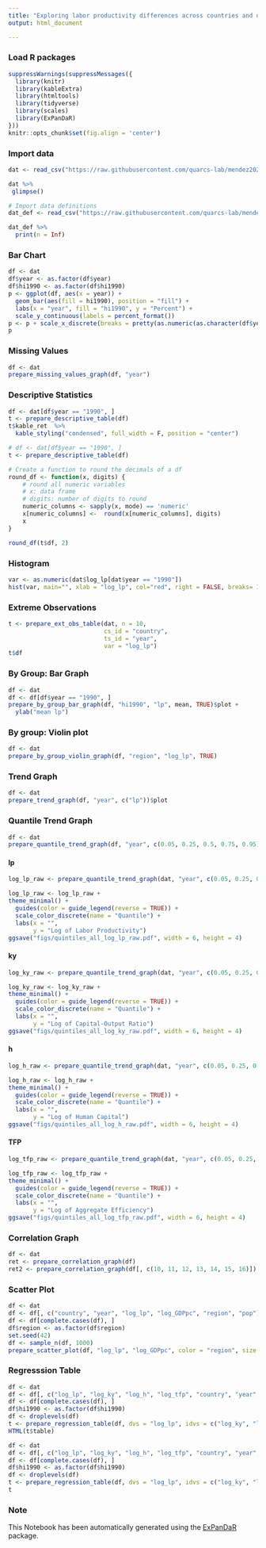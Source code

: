 ```yaml
---
title: "Exploring labor productivity differences across countries and over time"
output: html_document

---
```

 
 
### Load R packages
 
```r
suppressWarnings(suppressMessages({
  library(knitr)
  library(kableExtra)
  library(htmltools)
  library(tidyverse)
  library(scales)
  library(ExPanDaR)
}))
knitr::opts_chunk$set(fig.align = 'center')
```
 
 
### Import data


```r
dat <- read_csv("https://raw.githubusercontent.com/quarcs-lab/mendez2020-convergence-clubs-code-data/master/assets/dat.csv")
```

```r
dat %>%
 glimpse()
```


```r
# Import data definitions
dat_def <- read_csv("https://raw.githubusercontent.com/quarcs-lab/mendez2020-convergence-clubs-code-data/master/assets/dat-definitions.csv")
```

```r
dat_def %>%
  print(n = Inf)
```



### Bar Chart
 
```r
df <- dat
df$year <- as.factor(df$year)
df$hi1990 <- as.factor(df$hi1990)
p <- ggplot(df, aes(x = year)) +
  geom_bar(aes(fill = hi1990), position = "fill") +
  labs(x = "year", fill = "hi1990", y = "Percent") +
  scale_y_continuous(labels = percent_format()) 
p <- p + scale_x_discrete(breaks = pretty(as.numeric(as.character(df$year)), n = 10))
p
```
 
 
### Missing Values
 
```r
df <- dat
prepare_missing_values_graph(df, "year")
```
 
 
### Descriptive Statistics
 
```r
df <- dat[df$year == "1990", ]
t <- prepare_descriptive_table(df)
t$kable_ret  %>%
  kable_styling("condensed", full_width = F, position = "center")
```
 
 
```r
# df <- dat[df$year == "1990", ]
t <- prepare_descriptive_table(df)

# Create a function to round the decimals of a df
round_df <- function(x, digits) {
    # round all numeric variables
    # x: data frame 
    # digits: number of digits to round
    numeric_columns <- sapply(x, mode) == 'numeric'
    x[numeric_columns] <-  round(x[numeric_columns], digits)
    x
}

round_df(t$df, 2)
```
 
 
 
### Histogram
 
```r
var <- as.numeric(dat$log_lp[dat$year == "1990"])
hist(var, main="", xlab = "log_lp", col="red", right = FALSE, breaks= 10)
```
 
 
### Extreme Observations
 
```r
t <- prepare_ext_obs_table(dat, n = 10,
                           cs_id = "country",
                           ts_id = "year",
                           var = "log_lp")
t$df
```
 
 
### By Group: Bar Graph
 
```r
df <- dat
df <- df[df$year == "1990", ]
prepare_by_group_bar_graph(df, "hi1990", "lp", mean, TRUE)$plot +
  ylab("mean lp")
```
 
 
### By group: Violin plot
 
```r
df <- dat
prepare_by_group_violin_graph(df, "region", "log_lp", TRUE)
```
 
 
### Trend Graph
 
```r
df <- dat
prepare_trend_graph(df, "year", c("lp"))$plot
```
 
 
### Quantile Trend Graph
 
```r
df <- dat
prepare_quantile_trend_graph(df, "year", c(0.05, 0.25, 0.5, 0.75, 0.95), "lp", points = FALSE)$plot
```
 
 
#### lp  
```r
log_lp_raw <- prepare_quantile_trend_graph(dat, "year", c(0.05, 0.25, 0.5, 0.75, 0.95), "log_lp_raw", points = FALSE)$plot
```


```r
log_lp_raw <- log_lp_raw +
theme_minimal() +
  guides(color = guide_legend(reverse = TRUE)) +
  scale_color_discrete(name = "Quantile") +
  labs(x = "",
       y = "Log of Labor Productivity")
ggsave("figs/quintiles_all_log_lp_raw.pdf", width = 6, height = 4)
```


#### ky  

```r
log_ky_raw <- prepare_quantile_trend_graph(dat, "year", c(0.05, 0.25, 0.5, 0.75, 0.95), "log_ky_raw", points = FALSE)$plot
```


```r
log_ky_raw <- log_ky_raw +
theme_minimal() +
  guides(color = guide_legend(reverse = TRUE)) +
  scale_color_discrete(name = "Quantile") +
  labs(x = "",
       y = "Log of Capital-Output Ratio")
ggsave("figs/quintiles_all_log_ky_raw.pdf", width = 6, height = 4)
```   


#### h  

```r
log_h_raw <- prepare_quantile_trend_graph(dat, "year", c(0.05, 0.25, 0.5, 0.75, 0.95), "log_h_raw", points = FALSE)$plot
```


```r
log_h_raw <- log_h_raw +
theme_minimal() +
  guides(color = guide_legend(reverse = TRUE)) +
  scale_color_discrete(name = "Quantile") +
  labs(x = "",
       y = "Log of Human Capital")
ggsave("figs/quintiles_all_log_h_raw.pdf", width = 6, height = 4)
```  


#### TFP  

```r
log_tfp_raw <- prepare_quantile_trend_graph(dat, "year", c(0.05, 0.25, 0.5, 0.75, 0.95), "log_tfp_raw", points = FALSE)$plot
```


```r
log_tfp_raw <- log_tfp_raw +
theme_minimal() +
  guides(color = guide_legend(reverse = TRUE)) +
  scale_color_discrete(name = "Quantile") +
  labs(x = "",
       y = "Log of Aggregate Efficiency")
ggsave("figs/quintiles_all_log_tfp_raw.pdf", width = 6, height = 4)
```   

 
### Correlation Graph
 
```r
df <- dat
ret <- prepare_correlation_graph(df)
ret2 <- prepare_correlation_graph(df[, c(10, 11, 12, 13, 14, 15, 16)])
```
 
 
### Scatter Plot
 
```r
df <- dat
df <- df[, c("country", "year", "log_lp", "log_GDPpc", "region", "pop")]
df <- df[complete.cases(df), ]
df$region <- as.factor(df$region)
set.seed(42)
df <- sample_n(df, 1000)
prepare_scatter_plot(df, "log_lp", "log_GDPpc", color = "region", size = "pop", loess = 1)
```
 
 
### Regresssion Table
 
```r
df <- dat
df <- df[, c("log_lp", "log_ky", "log_h", "log_tfp", "country", "year", "hi1990")]
df <- df[complete.cases(df), ]
df$hi1990 <- as.factor(df$hi1990)
df <- droplevels(df)
t <- prepare_regression_table(df, dvs = "log_lp", idvs = c("log_ky", "log_h", "log_tfp"), feffects = c("country", "year"), clusters = c("country", "year"), byvar = "hi1990", models = "ols")
HTML(t$table)
```
 
 
```r
df <- dat
df <- df[, c("log_lp", "log_ky", "log_h", "log_tfp", "country", "year", "hi1990")]
df <- df[complete.cases(df), ]
df$hi1990 <- as.factor(df$hi1990)
df <- droplevels(df)
t <- prepare_regression_table(df, dvs = "log_lp", idvs = c("log_ky", "log_h", "log_tfp"), feffects = c("country", "year"), clusters = c("country", "year"), byvar = "hi1990", models = "ols", format = "text")
t
```
 
 
### Note
 
This Notebook has been automatically generated using the [ExPanDaR](https://joachim-gassen.github.io/ExPanDaR) package.
 
